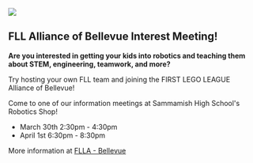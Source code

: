![](/assets/fll-alliance.avif)

## FLL Alliance of Bellevue Interest Meeting!

**Are you interested in getting your kids into robotics and teaching them about STEM, engineering, teamwork, and more?**

Try hosting your own FLL team and joining the FIRST LEGO LEAGUE Alliance of Bellevue!

Come to one of our information meetings at Sammamish High School's Robotics Shop!
- March 30th 2:30pm - 4:30pm
- April 1st 6:30pm - 8:30pm

More information at [FLLA - Bellevue](/outreach/flla-bellevue)
